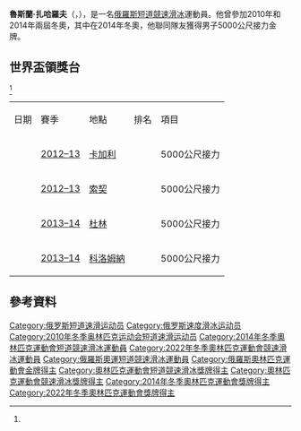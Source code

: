{{Infobox speed skater
| name           = 魯斯蘭·扎哈羅夫
| image          = Vladimir Putin and Ruslan Zakharov 24 February 2014.jpg
| imagesize      =
| caption        =
| country        = {{RUS}}
| club           =
| birth_date     = {{birth date and age|1987|3|24}}
| birth_place    = [[蘇聯|蘇聯]][[马克西姆·高尔基|高爾基]]
| height         = {{height|ft=5|in=6}}
| weight         = {{convert|148|lb|kg|abbr=on}}
| turnedpro      =  
| website        =
| titles         = no
| olympics       =
| worlds         =
| highestranking = 10 (1500公尺)
| worldcup       =
| worldchamp     =
| medaltemplates =
{{MedalSport|男子[[短道競速滑冰|短道競速滑冰]]}}
{{MedalCountry| {{RUS}} }}
{{MedalCompetition|[[冬季奧林匹克運動會|奧運]]}}
{{MedalGold|[[2014年冬季奧林匹克運動會|2014 索契]]|[[2014年冬季奧林匹克運動會短道競速滑冰比賽|5000公尺接力]]}}
{{MedalSilver|[[2022年冬季奥林匹克运动会|2022 北京]]|[[2022年冬季奧林匹克運動會競速滑冰比賽|团体追逐]]}}
{{MedalCompetition|[[歐洲短道競速滑冰錦標賽|歐洲錦標賽]]}}
{{MedalBronze| 2011 Heerenveen | Overall}}
}}

'''魯斯蘭·扎哈羅夫'''（{{lang-ru|Руслан Альбертович Захаров}}，{{Bd|1987年|3月24日||}}），是一名[[俄羅斯|俄羅斯]][[短道競速滑冰|短道競速滑冰]]運動員。他曾參加2010年和2014年兩屆冬奧，其中在2014年冬奧，他聯同隊友獲得男子5000公尺接力金牌。

==世界盃領獎台==
<ref name=isuprofile/>
{|class="wikitable sortable" style="font-size:90%" style="text-align:center"
|-
|日期
!賽季
!地點
!排名
!項目
|-
|{{date|2012年10月21日}} || [[2012–13年短道競速滑冰世界盃|2012–13]] || [[卡加利|卡加利]] || {{silver2}} || 5000公尺接力
|-
|{{date|2013年2月10日}} || [[2012–13年短道競速滑冰世界盃|2012–13]] || [[索契|索契]] || {{bronze3}} || 5000公尺接力
|-
|{{date|2013年11月10日}} || [[2013–14年短道競速滑冰世界盃|2013–14]] || [[都靈|杜林]] || {{silver2}} || 5000公尺接力
|-
|{{date|2013年11月17日}} || [[2013–14年短道競速滑冰世界盃|2013–14]] || [[科洛姆納|科洛姆納]] || {{silver2}} || 5000公尺接力
|}

==參考資料==
{{Reflist|refs=
<ref name="isuprofile">{{cite web|title=ISU Biography|url=http://www.isu.html.infostradasports.com/cache/TheASP.asp@PageID%3D302037&SportID%3D302&Personid%3D582171&TaalCode%3D2&StyleID%3D0&Cache%3D2.html?391872|access-date=2022-02-14|archive-date=2019-01-04|archive-url=https://web.archive.org/web/20190104072653/http://www.isu.html.infostradasports.com/cache/TheASP.asp%40PageID%3D302037%26SportID%3D302%26Personid%3D582171%26TaalCode%3D2%26StyleID%3D0%26Cache%3D2.html?391872|dead-url=no}}</ref>
}}
{{Footer Olympic Champions in Men's 5000 m Relay Short Track Speed Skating}}
{{DEFAULTSORT:Zakharov, Ruslan}}
[[Category:俄罗斯短道速滑运动员|Category:俄罗斯短道速滑运动员]]
[[Category:俄罗斯速度滑冰运动员|Category:俄罗斯速度滑冰运动员]]
[[Category:2010年冬季奥林匹克运动会短道速滑运动员|Category:2010年冬季奥林匹克运动会短道速滑运动员]]
[[Category:2014年冬季奧林匹克運動會短道競速滑冰運動員|Category:2014年冬季奧林匹克運動會短道競速滑冰運動員]]
[[Category:2022年冬季奧林匹克運動會競速滑冰運動員|Category:2022年冬季奧林匹克運動會競速滑冰運動員]]
[[Category:俄羅斯奧運短道競速滑冰運動員|Category:俄羅斯奧運短道競速滑冰運動員]]
[[Category:俄羅斯奧林匹克運動會金牌得主|Category:俄羅斯奧林匹克運動會金牌得主]]
[[Category:奧林匹克運動會短道競速滑冰獎牌得主|Category:奧林匹克運動會短道競速滑冰獎牌得主]]
[[Category:奧林匹克運動會競速滑冰獎牌得主|Category:奧林匹克運動會競速滑冰獎牌得主]]
[[Category:2014年冬季奧林匹克運動會獎牌得主|Category:2014年冬季奧林匹克運動會獎牌得主]]
[[Category:2022年冬季奧林匹克運動會獎牌得主|Category:2022年冬季奧林匹克運動會獎牌得主]]